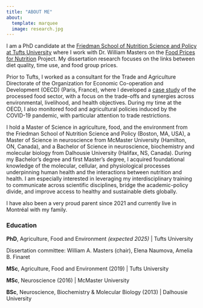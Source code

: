 ```yaml
---
title: "ABOUT ME"
about: 
  template: marquee
  image: research.jpg
---
```


I am a PhD candidate at the [Friedman School of Nutrition Science and Policy at Tufts University](https://nutrition.tufts.edu) where I work with Dr. William Masters on the [Food Prices for Nutrition](https://sites.tufts.edu/foodpricesfornutrition/) Project. My dissertation research focuses on the links between diet quality, time use, and food group prices.

Prior to Tufts, I worked as a consultant for the Trade and Agriculture Directorate of the Organization for Economic Co-operation and Development (OECD) (Paris, France), where I developed a [case study](https://www.oecd-ilibrary.org/agriculture-and-food/making-better-policies-for-food-systems_15ae7a3c-en) of the processed food sector, with a focus on the trade-offs and synergies across environmental, livelihood, and health objectives. During my time at the OECD, I also monitored food and agricultural policies induced by the COVID-19 pandemic, with particular attention to trade restrictions.  

I hold a Master of Science in agriculture, food, and the environment from the Friedman School of Nutrition Science and Policy (Boston, MA, USA), a Master of Science in neuroscience from McMaster University (Hamilton, ON, Canada), and a Bachelor of Science in neuroscience, biochemistry and molecular biology from Dalhousie University (Halifax, NS, Canada). During my Bachelor's degree and first Master's degree, I acquired foundational knowledge of the molecular, cellular, and physiological processes underpinning human health and the interactions between nutrition and health. I am especially interested in leveraging my interdisciplinary training to communicate across scientific disciplines, bridge the academic-policy divide, and improve access to healthy and sustainable diets globally.

I have also been a very proud parent since 2021 and currently live in Montréal with my family.

### Education

**PhD**, Agriculture, Food and Environment *(expected 2025)* \| Tufts University

Dissertation committee: William A. Masters (chair), Elena Naumova, Amelia B. Finaret

**MSc**, Agriculture, Food and Environment (2019) \| Tufts University

**MSc**, Neuroscience (2016) \| McMaster University

**BSc**, Neuroscience, Biochemistry & Molecular Biology (2013) \| Dalhousie University
